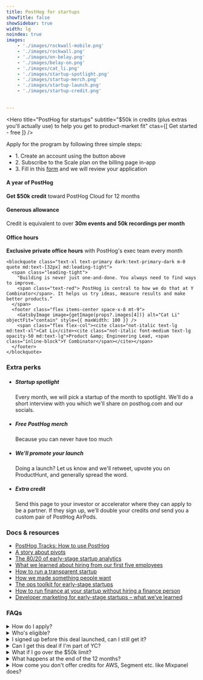 ```yaml
---
title: PostHog for startups
showTitle: false
showSidebar: true
width: lg
noindex: true
images:
    - './images/rockwall-mobile.png'
    - './images/rockwall.png'
    - './images/on-belay.png'
    - './images/belay-on.png'
    - './images/cat_li.png'
    - './images/startup-spotlight.png'
    - './images/startup-merch.png'
    - './images/startup-launch.png'
    - './images/startup-credit.png'
    
    
---
```



<div class="w-[calc(100%_+_4rem)] relative -mx-4 px-8 md:-mx-16 pt-32 pb-48 -mt-32 md:-mt-44">
  <div class="md:hidden absolute top-0 left-0 w-full bottom-0 opacity-40">
    <GatsbyImage image={getImage(props?.images[0])} alt="PostHog for startups" objectFit="cover" className="" />
  </div>
  <div class="hidden md:block absolute top-0 left-0 w-full bottom-0">
    <GatsbyImage image={getImage(props?.images[1])} alt="PostHog for startups" objectFit="cover" className="" />
  </div>
  <div class="absolute bottom-0 left-4 w-24 md:left-16 md:w-48">
    <GatsbyImage image={getImage(props?.images[2])} alt="PostHog for startups" objectFit="contain" className="" />
  </div>
  <div class="absolute bottom-0 -right-4 w-28 md:right-16 md:w-60">
    <GatsbyImage image={getImage(props?.images[3])} alt="PostHog for startups" objectFit="contain" className="" />
  </div>

  <div class="absolute top-0 left-0 w-full h-24 bg-gradient-to-b from-tan/100 via-tan/85 to-tan/0"></div>

  <Hero
    title="PostHog for startups"
    subtitle="$50k in credits (plus extras you'll actually use) to help you get to product-market fit"
    ctas={[
        <CallToAction href="https://app.posthog.com/signup">Get started - free</CallToAction>
    ]}
/>

<p class="text-center text-xs p-4 relative">
  Apply for the program by following three simple steps:
   <ul class="list-none">
   <li>1. Create an account using the button above</li>
   <li>2. Subscribe to the Scale plan on the billing page in-app</li>
   <li>3. Fill in this <a href="/signup/cloud/startup">form</a> and we will review your application</li>
   </ul>
</p>
</div>



<Section title="Here's what you get:" titleSize="sm" cols={3}>
    <div>
        <h4 class="mb-1">A year of PostHog</h4>
        <p>
            <strong>Get $50k credit</strong> toward PostHog Cloud for 12 months
        </p>
    </div>
    <div>
        <h4 class="mb-1">Generous allowance</h4>
        <p>
            Credit is equivalent to over <strong>30m events and 50k recordings per month</strong>
        </p>
    </div>
    <div>
        <h4 class="mb-1">Office hours</h4>
        <p>
            <strong>Exclusive private office hours</strong> with PostHog's exec team every month
        </p>
    </div>
</Section>


<section class="my-24 px-5">

  <div class="max-w-screen-lg mx-auto font-bold">
    
    <blockquote class="text-xl text-primary dark:text-primary-dark m-0 quote md:text-[32px] md:leading-tight">
      <span class="leading-tight">
        "Building is never just one-and-done. You always need to find ways to improve.
        <span class="text-red"> PostHog is central to how we do that at Y Combinator</span>. It helps us try ideas, measure results and make better products.”
      </span>
      <footer class="flex items-center space-x-8 mt-9">
        <GatsbyImage image={getImage(props?.images[4])} alt="Cat Li" objectFit="contain" style={{ maxWidth: 100 }} />
        <span class="flex flex-col"><cite class="not-italic text-lg md:text-xl">Cat Li</cite><cite class="not-italic font-medium text-lg opacity-50 md:text-lg">Product &amp; Engineering Lead, <span class="inline-block">Y Combinator</span></cite></span>
      </footer>
    </blockquote>
  </div>
</section>

<section class="my-24 px-5">
  <div class="max-w-screen-2xl mx-auto">
    <h3 class="text-2xl lg:text-3xl m-0 text-center mb-6 sm:mb-16">Extra perks</h3>
    <div class="flex justify-center">
      <ul class="m-0 p-0 list-none inline-grid sm:grid-cols-2 justify-evenly relative after:border-t after:border-dashed after:border-gray-accent-light after:absolute after:w-full after:left-0 after:top-1/2 after:-translateY-1/2 before:absolute before:h-full before:top-0 before:left-1/2 after:-translateX-1/2 before:border-l before:border-dashed before:border-gray-accent-light sm:after:block after:hidden sm:before:block before:hidden">
        <li class="relative md:max-w-md py-4 md:py-8 pl-4 pr-2 md:px-12 sm:border-b-0 border-b border-dashed border-gray-accent-light last:border-b-0">
          <GatsbyImage image={getImage(props?.images[5])} alt="Startup spotlight" objectFit="contain" style={{ maxWidth: 200 }} />
          <h5 class="text-xl font-extrabold m-0 pb-1 pr-4">Startup spotlight</h5>
          <p class="m-0 text-[15px]">Every month, we will pick a startup of the month to spotlight. We'll do a short interview with you which we'll share on posthog.com and our socials.</p>
        </li>
        <li class="relative md:max-w-md py-4 md:py-8 pl-4 pr-2 md:px-12 sm:border-b-0 border-b border-dashed border-gray-accent-light last:border-b-0">
          <GatsbyImage image={getImage(props?.images[6])} alt="Startup merch" objectFit="contain" style={{ maxWidth: 200 }} />
          <h5 class="text-xl font-extrabold m-0 pb-1 pr-4">Free PostHog merch</h5>
          <p class="m-0 text-[15px]">Because you can never have too much</p>
        </li>
        <li class="relative md:max-w-md py-4 md:py-8 pl-4 pr-2 md:px-12 sm:border-b-0 border-b border-dashed border-gray-accent-light last:border-b-0">
          <GatsbyImage image={getImage(props?.images[7])} alt="Startup launch" objectFit="contain" style={{ maxWidth: 200 }} />
          <h5 class="text-xl font-extrabold m-0 pb-1 pr-4">We'll promote your launch</h5>
          <p class="m-0 text-[15px]">Doing a launch? Let us know and we'll retweet, upvote you on ProductHunt, and generally spread the word.</p>
        </li>
        <li class="relative md:max-w-md py-4 md:py-8 pl-4 pr-2 md:px-12 sm:border-b-0 border-b border-dashed border-gray-accent-light last:border-b-0">
          <GatsbyImage image={getImage(props?.images[8])} alt="Startup credit" objectFit="contain" style={{ maxWidth: 200 }} />
          <h5 class="text-xl font-extrabold m-0 pb-1 pr-4">Extra credit</h5>
          <p class="m-0 text-[15px]">Send this page to your investor or accelerator where they can apply to be a partner. If they sign up, we'll double your credits <em>and</em> send you a custom pair of PostHog AirPods.</p>
        </li>
      </ul>
    </div>
  </div>
</section>


<section class="my-24 px-5">
  <div class="max-w-screen-md mx-auto">
    <h3 class="text-2xl sm:text-4xl lg:text-5xl xl:text-6xl m-0 text-center mb-6 sm:mb-8">Docs & resources</h3>
    <ul class="border border-dashed border-gray-accent-light p-0">
      <li class="list-none px-4 py-2"><a href="/tracks">PostHog Tracks: How to use PostHog</a></li>
      <li class="list-none px-4 py-2"><a href="/blog/story-about-pivots">A story about pivots</a></li>
      <li class="list-none px-4 py-2 border-t border-dashed border-gray-accent-light"><a href="/blog/early-stage-analytics">The 80/20 of early-stage startup analytics</a></li>
      <li class="list-none px-4 py-2 border-t border-dashed border-gray-accent-light"><a href="/blog/posthog-first-five">What we learned about hiring from our first five employees</a></li>
      <li class="list-none px-4 py-2 border-t border-dashed border-gray-accent-light"><a href="/blog/how-to-run-a-transparent-company">How to run a transparent startup</a></li>
      <li class="list-none px-4 py-2 border-t border-dashed border-gray-accent-light"><a href="/blog/making-something-people-want">How we made something people want</a></li>
      <li class="list-none px-4 py-2 border-t border-dashed border-gray-accent-light"><a href="/blog/startup-ops-toolkit">The ops toolkit for early-stage startups</a></li>
      <li class="list-none px-4 py-2 border-t border-dashed border-gray-accent-light"><a href="/blog/startup-finance-without-finance">How to run finance at your startup without hiring a finance person</a></li>
      <li class="list-none px-4 py-2 border-t border-dashed border-gray-accent-light"><a href="/blog/dev-marketing-for-startups">Developer marketing for early-stage startups – what we’ve learned</a></li>
    </ul>
  </div>
</section>

<section class="my-24 px-5">
<div class="max-w-screen-md mx-auto">
<h3 class="text-2xl sm:text-4xl lg:text-5xl xl:text-6xl m-0 text-center mb-6 sm:mb-8">FAQs</h3>
    <details>
        <summary>How do I apply?</summary>
        <br />
        Just sign up to the Scale plan in PostHog and then fill in this <a href="/signup/cloud/startup">form</a>.  We will review and apply the credit if you're eligible.
    </details>

<details> 
<summary>Who's eligible? </summary>
<br />
Your company needs to be less than 2 years old and have raised less than $5m funding. You need to have signed up any time from Jan 1st 2023 onwards. 
</details>

<details>
<summary>I signed up before this deal launched, can I still get it?</summary>
<br />
Yes, but only if you signed up after Jan 1st 2023. If your startup meets the eligibility criteria but you signed up to PostHog before Jan 1st, we won't apply the credits but are still happy to enroll you in the rest of the program. 
</details>

<details>
<summary>Can I get this deal if I'm part of YC?</summary>
<br />
We have a separate deal for YC folks - check out Bookface. No, they don't stack!
</details>

<details>
<summary>What if I go over the $50k limit? </summary>
<br />
At that point you can either move onto <a href="/pricing">PostHog Free or PostHog Scale</a>.
</details>

<details>
<summary>What happens at the end of the 12 months?</summary>
<br />
At that point you can either move onto <a href="/pricing">PostHog Free or PostHog Scale</a>.
</details>

<details>
<summary>How come you don't offer credits for AWS, Segment etc. like Mixpanel does?</summary>
<br />
Because all of those are available if you just go to the company <a href="https://startupcredits.io/">directly</a> anyway.
</details>
</div>
</section>
